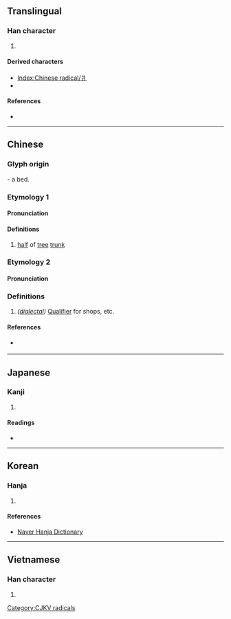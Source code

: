 {{also|丬|⽙|⺦}}
{{character info/new}}
==Translingual==
{{stroke order|type=animate}}

===Han character===
{{Han char|rn=90|rad=爿|as=00|sn=4|four=22200|canj=VLM}}

# {{mul-kangxi radical-def}}

====Derived characters====
* [[Index:Chinese radical/爿]]
* {{l|mul|[[壯]], [[狀]], [[妝]], [[戕]], [[𢪇]], [[斨]], [[𧢼]]}}

====References====
* {{Han ref|kx=0691.090|dkj=19758|dj=1104.050|hdz=42374.010|uh=723F|ud=29247|bh=C962|bd=51554}}

----

==Chinese==
{{zh-forms|alt=丬}}

===Glyph origin===
{{Han etym}}
{{liushu|p}} - a bed.

===Etymology 1===
====Pronunciation====
{{zh-pron
|m=qiáng
|c=coeng4
|h=pfs=chhòng
|oc=2
}}

====Definitions====
{{zh-hanzi}}

# [[half]] of [[tree]] [[trunk]]

===Etymology 2===
====Pronunciation====
{{zh-pron
|m=pán
|c=baan6
|h=pfs=
|mn=pêng
|mn_t=puang5/puêng5
|mn_t-note=puang5 - Shantou; puêng5 - Chaozhou
|w=
|mc=
|oc=1
|ma=|ma2=
|cat=
}}

===Definitions===
{{zh-hanzi}}

# ''([[dialectal]])'' [[qualifier|Qualifier]] for shops, etc.

====References====
* {{qualifier|Min Nan}} {{thcwd|1224}}

----

==Japanese==

===Kanji===
{{ja-kanji|grade=|rs=爿00}}

# {{defn|lang=ja|sort=爿00}}

====Readings====
* {{ja-readings|on=[[しょう]] (shō)|kun=[[だい]] (dai), [[きぎれ]] (kigire)}}

----

==Korean==

===Hanja===
{{ko-hanja|hangeul=장|rv=jang|mr=chang|y=cang|eumhun=나뭇조각}}

# {{defn|lang=ko|sort=爿00}}

====References====
* [http://hanja.naver.com/hanja?q=%E7%88%BF Naver Hanja Dictionary]

----

==Vietnamese==

===Han character===
{{vi-readings|rs=爿00| hanviet = tường}}

# {{defn|lang=vi|sort=爿00}}

[[Category:CJKV radicals]]
